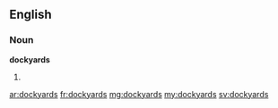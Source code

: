==English==

===Noun===
'''dockyards'''

# {{plural of|dockyard}}

[[ar:dockyards]]
[[fr:dockyards]]
[[mg:dockyards]]
[[my:dockyards]]
[[sv:dockyards]]
